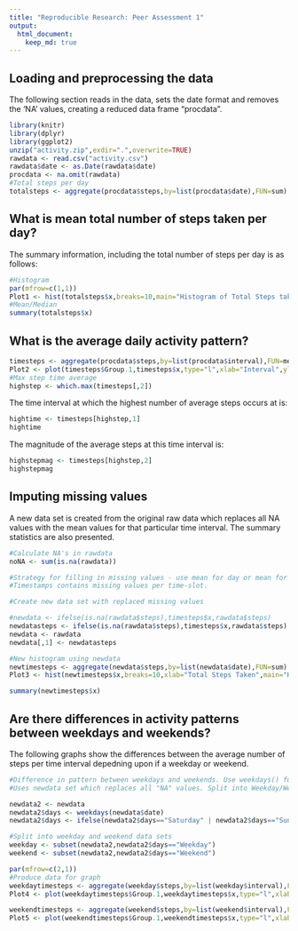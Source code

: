 ```yaml
---
title: "Reproducible Research: Peer Assessment 1"
output: 
  html_document:
    keep_md: true
---
```



## Loading and preprocessing the data
The following section reads in the data, sets the date format and removes the 'NA' values, creating a reduced data frame "procdata".
```r
library(knitr)
library(dplyr)
library(ggplot2)
unzip("activity.zip",exdir=".",overwrite=TRUE)
rawdata <- read.csv("activity.csv")
rawdata$date <- as.Date(rawdata$date)
procdata <- na.omit(rawdata)
#Total steps per day
totalsteps <- aggregate(procdata$steps,by=list(procdata$date),FUN=sum)
```


## What is mean total number of steps taken per day?
The summary information, including the total number of steps per day is as follows:
```r
#Histogram
par(mfrow=c(1,1))
Plot1 <- hist(totalsteps$x,breaks=10,main="Histogram of Total Steps taken per day. NA values removed",xlab="Total Steps Taken")
#Mean/Median
summary(totalsteps$x)
```


## What is the average daily activity pattern?
```r
timesteps <- aggregate(procdata$steps,by=list(procdata$interval),FUN=mean)
Plot2 <- plot(timesteps$Group.1,timesteps$x,type="l",xlab="Interval",ylab="Mean steps per day",main="Average Steps per time interval across all days")
#Max step time average
highstep <- which.max(timesteps[,2])
```
The time interval at which the highest number of average steps occurs at is:
```r
hightime <- timesteps[highstep,1]
hightime
```
The magnitude of the average steps at this time interval is:
```r
highstepmag <- timesteps[highstep,2]
highstepmag
```

## Imputing missing values
A new data set is created from the original raw data which replaces all NA values with the mean values for that particular time interval. The summary statistics are also presented.
```r
#Calculate NA's in rawdata
noNA <- sum(is.na(rawdata))

#Strategy for filling in missing values - use mean for day or mean for time-slot?
#Timestamps contains missing values per time-slot.

#Create new data set with replaced missing values

#newdata <- ifelse(is.na(rawdata$steps),timesteps$x,rawdata$steps)
newdatasteps <- ifelse(is.na(rawdata$steps),timesteps$x,rawdata$steps)
newdata <- rawdata
newdata[,1] <- newdatasteps

#New histogram using newdata
newtimesteps <- aggregate(newdata$steps,by=list(newdata$date),FUN=sum)
Plot3 <- hist(newtimesteps$x,breaks=10,xlab="Total Steps Taken",main="Histogram of Total Steps per Day - no missing data")

summary(newtimesteps$x)
```

## Are there differences in activity patterns between weekdays and weekends?
The following graphs show the differences between the average number of steps per time interval depedning upon if a weekday or weekend.
```r
#Difference in pattern between weekdays and weekends. Use weekdays() function
#Uses newdata set which replaces all "NA" values. Split into Weekday/Weekend

newdata2 <- newdata
newdata2$days <- weekdays(newdata$date)
newdata2$days <- ifelse(newdata2$days=="Saturday" | newdata2$days=="Sunday","Weekend","Weekday")

#Split into weekday and weekend data sets
weekday <- subset(newdata2,newdata2$days=="Weekday")
weekend <- subset(newdata2,newdata2$days=="Weekend")

par(mfrow=c(2,1))
#Produce data for graph
weekdaytimesteps <- aggregate(weekday$steps,by=list(weekday$interval),FUN=mean)
Plot4 <- plot(weekdaytimesteps$Group.1,weekdaytimesteps$x,type="l",xlab="Interval",ylab="Number of Steps",main="Weekday")

weekendtimesteps <- aggregate(weekend$steps,by=list(weekend$interval),FUN=mean)
Plot5 <- plot(weekendtimesteps$Group.1,weekendtimesteps$x,type="l",xlab="Interval",ylab="Number of Steps",main="Weekend")
```
